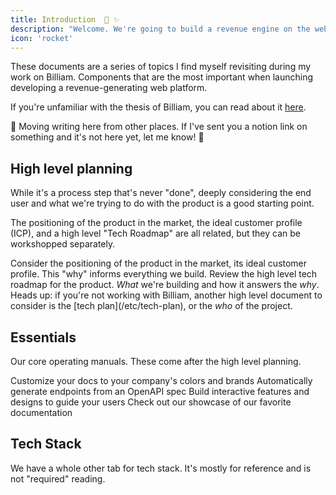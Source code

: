```yaml
---
title: Introduction  🦛 ✨
description: "Welcome. We're going to build a revenue engine on the web 🚂🧱"
icon: 'rocket'
---
```


These documents are a series of topics I find myself revisiting during my work on Billiam. Components that are the most important when launching developing a revenue-generating web platform.

If you're unfamiliar with the thesis of Billiam, you can read about it [here](/etc/thesis).

<Tip>
  🔨 Moving writing here from other places. If I've sent you a notion link on something and it's not here yet, let me know! 🙏
</Tip>


## High level planning

While it's a process step that's never "done", deeply considering the end user and what we're trying to do with the product is a good starting point. 

The positioning of the product in the market, the ideal customer profile (ICP), and a high level "Tech Roadmap" are all related, but they can be workshopped separately.

<CardGroup cols={2}>
  <Card
    title="Positioning & ICP"
    icon="map-pin"
    href="/high-level/positioning"
  >
    Consider the positioning of the product in the market, its ideal customer profile. This "why" informs everything we build.
  </Card>
  <Card
    title="Tech Roadmap"
    icon="map"
    href="/high-level/tech-roadmap"
  >
    Review the high level tech roadmap for the product. <i>What</i> we're building and how it answers the <i>why</i>.
  </Card>
</CardGroup>

<Tip>
Heads up: if you're not working with Billiam, another high level document to consider is the [tech plan](/etc/tech-plan), or the <i>who</i> of the project.
</Tip>

## Essentials

Our core operating manuals. These come after the high level planning.

<CardGroup cols={2}>
  <Card
    title="Customize Style"
    icon="palette"
    href="https://mintlify.com/docs/settings/global"
  >
    Customize your docs to your company's colors and brands
  </Card>
  <Card
    title="Reference APIs"
    icon="code"
    href="https://mintlify.com/docs/api-playground/openapi"
  >
    Automatically generate endpoints from an OpenAPI spec
  </Card>
  <Card
    title="Add Components"
    icon="screwdriver-wrench"
    href="https://mintlify.com/docs/content/components/accordions"
  >
    Build interactive features and designs to guide your users
  </Card>
  <Card
    title="Get Inspiration"
    icon="stars"
    href="https://mintlify.com/customers"
  >
    Check out our showcase of our favorite documentation
  </Card>
</CardGroup>


## Tech Stack

We have a whole other tab for tech stack. It's mostly for reference and is not "required" reading.

